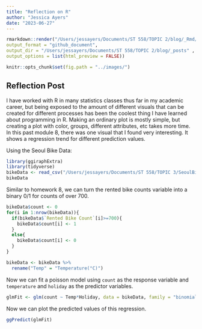 ```yaml
---
title: "Reflection on R"
author: "Jessica Ayers"
date: "2023-06-27"
---
```


```r
rmarkdown::render("/Users/jessayers/Documents/ST 558/TOPIC 2/blog/_Rmd/2023-06-27-my-new-blog-post.Rmd",
output_format = "github_document",  
output_dir = "/Users/jessayers/Documents/ST 558/TOPIC 2/blog/_posts" ,
output_options = list(html_preview = FALSE))
```

```r
knitr::opts_chunk$set(fig.path = "../images/")
```

## Reflection Post

I have worked with R in many statistics classes thus far in my academic career, but being exposed to the amount of different visuals that can be created for different processes has been the coolest thing I have learned about programming in R. Making an ordinary plot is mostly simple, but creating a plot with color, groups, different attributes, etc takes more time. In this past module 8, there was one visual that I found very interesting. It shows a regression trend for different prediction values. 

Using the Seoul Bike Data:

```r
library(ggiraphExtra)
library(tidyverse)
bikeData <- read_csv("/Users/jessayers/Documents/ST 558/TOPIC 3/SeoulBikeData.csv",  locale=locale(encoding="latin1"))
bikeData
```

Similar to homework 8, we can turn the rented bike counts variable into a binary 0/1 for counts of over 700.

```r
bikeData$count <- 0
for(i in 1:nrow(bikeData)){
  if(bikeData$`Rented Bike Count`[i]>=700){
    bikeData$count[i] <- 1
  }
  else{
    bikeData$count[i] <- 0
  }
}

bikeData <- bikeData %>%
  rename("Temp" = "Temperature(°C)")
```

Now we can fit a poisson model using `count` as the response variable and `temperature` and `holiday` as the predictor variables.

```r
glmFit <- glm(count ~ Temp*Holiday, data = bikeData, family = "binomial")
```

Now we can plot the predicted values of this regression.

```r
ggPredict(glmFit)
```